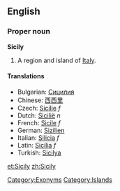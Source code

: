==English==
{{wikipedia}}
===Proper noun===
'''Sicily'''

#A region and island of [[Italy]].

====Translations====

*Bulgarian: [[Сицилия]]
*Chinese: [[西西里]]
*Czech: [[Sicílie]] ''f''
*Dutch: [[Sicilië]] ''n''
*French: [[Sicile]] ''f''
*German: [[Sizilien]]
*Italian: [[Sicilia#Italian|Silicia]] ''f''
*Latin: [[Sicilia#Latin|Sicilia]] ''f''
*Turkish: [[Sicilya]]

[[Category:Exonyms]]
[[Category:Islands]]

[[et:Sicily]]
[[zh:Sicily]]